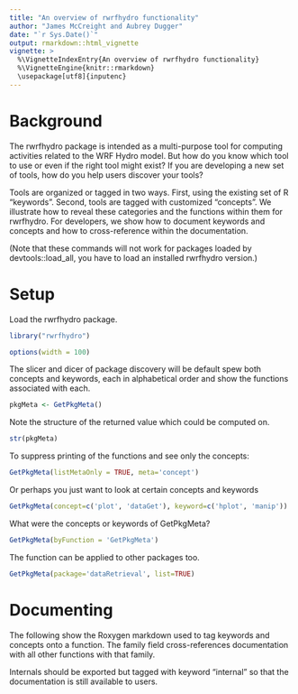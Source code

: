 ```yaml
---
title: "An overview of rwrfhydro functionality"
author: "James McCreight and Aubrey Dugger"
date: "`r Sys.Date()`"
output: rmarkdown::html_vignette
vignette: >
  %\VignetteIndexEntry{An overview of rwrfhydro functionality}
  %\VignetteEngine{knitr::rmarkdown}
  \usepackage[utf8]{inputenc}
---
```


# Background
The rwrfhydro package is intended as a multi-purpose tool for computing activities
related to the WRF Hydro model. But how do you know which tool to use or even if the right tool might exist? If you are developing a new set of tools, how do you help users 
discover your tools?

Tools are organized or tagged in two ways. First, using the existing set of R "keywords". Second, tools are tagged with customized "concepts". We illustrate how to reveal these categories and the functions within them for rwrfhydro. For developers, we show how to document keywords and concepts and how to cross-reference within the documentation. 

(Note that these commands will not work for packages loaded by devtools::load_all, you have to load an installed rwrfhydro version.)

# Setup
Load the rwrfhydro package. 
```r
library("rwrfhydro")
```

```r
options(width = 100)
```

The slicer and dicer of package discovery will be default spew both concepts and keywords, each in alphabetical order and show the functions associated with each. 
```r
pkgMeta <- GetPkgMeta()
```

Note the structure of the returned value which could be computed on.
```r
str(pkgMeta)
```

To suppress printing of the functions and see only the concepts:
```r
GetPkgMeta(listMetaOnly = TRUE, meta='concept')
```

Or perhaps you just want to look at certain concepts and keywords
```r
GetPkgMeta(concept=c('plot', 'dataGet'), keyword=c('hplot', 'manip'))
```

What were the concepts or keywords of GetPkgMeta?
```r
GetPkgMeta(byFunction = 'GetPkgMeta')
```

The function can be applied to other packages too.
```r
GetPkgMeta(package='dataRetrieval', list=TRUE)
```

# Documenting
The following show the Roxygen markdown used to tag keywords and concepts onto a function.
The family field cross-references documentation with all other functions with that family.


Internals should be exported but tagged with keyword "internal" so that the documentation is 
still available to users. 

